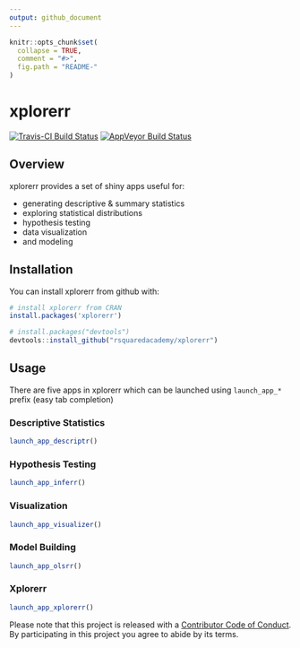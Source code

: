 ```yaml
---
output: github_document
---
```


<!-- README.md is generated from README.Rmd. Please edit that file -->

```r
knitr::opts_chunk$set(
  collapse = TRUE,
  comment = "#>",
  fig.path = "README-"
)
```

# xplorerr

[![Travis-CI Build Status](https://travis-ci.org/rsquaredacademy/xplorerr.svg?branch=master)](https://travis-ci.org/rsquaredacademy/xplorerr)
[![AppVeyor Build Status](https://ci.appveyor.com/api/projects/status/github/rsquaredacademy/xplorerr?branch=master&svg=true)](https://ci.appveyor.com/project/rsquaredacademy/xplorerr)

## Overview

xplorerr provides a set of shiny apps useful for:

- generating descriptive & summary statistics
- exploring statistical distributions
- hypothesis testing
- data visualization
- and modeling

## Installation

You can install xplorerr from github with:

```r
# install xplorerr from CRAN
install.packages('xplorerr')

# install.packages("devtools")
devtools::install_github("rsquaredacademy/xplorerr")
```

## Usage

There are five apps in xplorerr which can be launched using `launch_app_*` prefix (easy tab completion)

### Descriptive Statistics

```r
launch_app_descriptr()
```

### Hypothesis Testing

```r
launch_app_inferr()
```

### Visualization

```r
launch_app_visualizer()
```

### Model Building

```r
launch_app_olsrr()
```

### Xplorerr

```r
launch_app_xplorerr()
```


Please note that this project is released with a [Contributor Code of Conduct](CONDUCT.md). By participating in this project you agree to abide by its terms.
